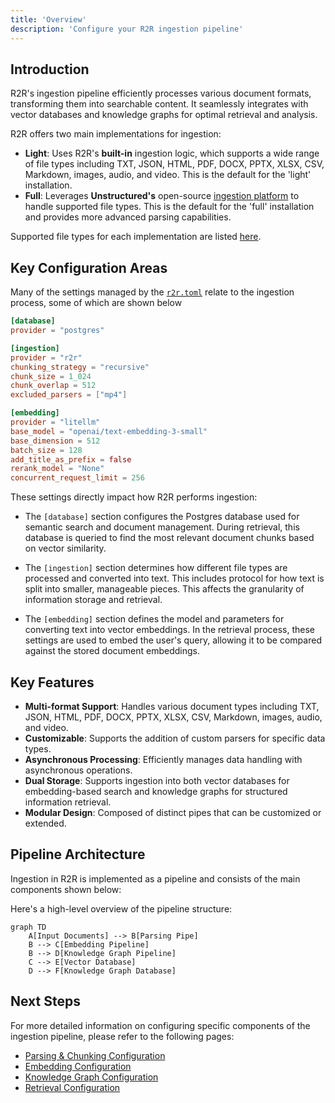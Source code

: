 ```yaml
---
title: 'Overview'
description: 'Configure your R2R ingestion pipeline'
---
```

## Introduction


R2R's ingestion pipeline efficiently processes various document formats, transforming them into searchable content. It seamlessly integrates with vector databases and knowledge graphs for optimal retrieval and analysis.

R2R offers two main implementations for ingestion:

- **Light**: Uses R2R's **built-in** ingestion logic, which supports a wide range of file types including TXT, JSON, HTML, PDF, DOCX, PPTX, XLSX, CSV, Markdown, images, audio, and video. This is the default for the 'light' installation.
- **Full**: Leverages **Unstructured's** open-source [ingestion platform](https://docs.unstructured.io/open-source/introduction/overview) to handle supported file types. This is the default for the 'full' installation and provides more advanced parsing capabilities.


Supported file types for each implementation are listed [here](/documentation/configuration/ingestion/parsing_and_chunking).

## Key Configuration Areas

Many of the settings managed by the [`r2r.toml`](https://github.com/SciPhi-AI/R2R/blob/main/py/r2r.toml) relate to the ingestion process, some of which are shown below

```toml default_ingestion_settings.toml
[database]
provider = "postgres"

[ingestion]
provider = "r2r"
chunking_strategy = "recursive"
chunk_size = 1_024
chunk_overlap = 512
excluded_parsers = ["mp4"]

[embedding]
provider = "litellm"
base_model = "openai/text-embedding-3-small"
base_dimension = 512
batch_size = 128
add_title_as_prefix = false
rerank_model = "None"
concurrent_request_limit = 256
```
These settings directly impact how R2R performs ingestion:

- The `[database]` section configures the Postgres database used for semantic search and document management. During retrieval, this database is queried to find the most relevant document chunks based on vector similarity.

- The `[ingestion]` section determines how different file types are processed and converted into text. This includes protocol for how text is split into smaller, manageable pieces. This affects the granularity of information storage and retrieval.

- The `[embedding]` section defines the model and parameters for converting text into vector embeddings. In the retrieval process, these settings are used to embed the user's query, allowing it to be compared against the stored document embeddings.


## Key Features

- **Multi-format Support**: Handles various document types including TXT, JSON, HTML, PDF, DOCX, PPTX, XLSX, CSV, Markdown, images, audio, and video.
- **Customizable**: Supports the addition of custom parsers for specific data types.
- **Asynchronous Processing**: Efficiently manages data handling with asynchronous operations.
- **Dual Storage**: Supports ingestion into both vector databases for embedding-based search and knowledge graphs for structured information retrieval.
- **Modular Design**: Composed of distinct pipes that can be customized or extended.

## Pipeline Architecture

Ingestion in R2R is implemented as a pipeline and consists of the main components shown below:

Here's a high-level overview of the pipeline structure:

```mermaid
graph TD
    A[Input Documents] --> B[Parsing Pipe]
    B --> C[Embedding Pipeline]
    B --> D[Knowledge Graph Pipeline]
    C --> E[Vector Database]
    D --> F[Knowledge Graph Database]
```


## Next Steps

For more detailed information on configuring specific components of the ingestion pipeline, please refer to the following pages:

- [Parsing & Chunking Configuration](/documentation/configuration/ingestion/parsing_and_chunking)
- [Embedding Configuration](/documentation/configuration/ingestion/embedding)
- [Knowledge Graph Configuration](/documentation/configuration/knowledge-graph/overview)
- [Retrieval Configuration](/documentation/configuration/retrieval/overview)
